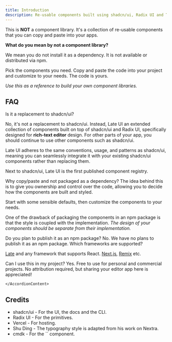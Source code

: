 ```yaml
---
title: Introduction
description: Re-usable components built using shadcn/ui, Radix UI and Tailwind CSS.
---
```


This is **NOT** a component library. It's a collection of re-usable components that you can copy and paste into your apps.

**What do you mean by not a component library?**

We mean you do not install it as a dependency. It is not available or distributed via npm.

Pick the components you need. Copy and paste the code into your project and customize to your needs. The code is yours.

_Use this as a reference to build your own component libraries._

## FAQ

<Accordion type="multiple">

<AccordionItem value="faq-0">
<AccordionTrigger>

Is it a replacement to shadcn/ui?

</AccordionTrigger>
<AccordionContent>

No, it's not a replacement to <Link href="https://ui.shadcn.com/">shadcn/ui</Link>.
Instead, Late UI an extended collection of components built on top of <Link href="https://ui.shadcn.com/">shadcn/ui</Link> and <Link href="https://www.radix-ui.com/">Radix UI</Link>, specifically designed for **rich-text editor** design. For other parts of your app, you should continue to use other components such as <Link href="https://ui.shadcn.com/">shadcn/ui</Link>.

Late UI adheres to the same conventions, usage, and patterns as <Link href="https://ui.shadcn.com/">shadcn/ui</Link>, meaning you can seamlessly integrate it with your existing <Link href="https://ui.shadcn.com/">shadcn/ui</Link> components rather than replacing them.

Next to <Link href="https://ui.shadcn.com/">shadcn/ui</Link>, Late UI is the first published component registry.

</AccordionContent>

</AccordionItem>

<AccordionItem value="faq-1">
<AccordionTrigger>
Why copy/paste and not packaged as a dependency?
</AccordionTrigger>
<AccordionContent>
The idea behind this is to give you ownership and control over the code, allowing you to decide how the components are built and styled.

Start with some sensible defaults, then customize the components to your needs.

One of the drawback of packaging the components in an npm package is that the style is coupled with the implementation. _The design of your components should be separate from their implementation._

</AccordionContent>

</AccordionItem>

<AccordionItem value="faq-2">
<AccordionTrigger>
    Do you plan to publish it as an npm package?
  </AccordionTrigger>
  <AccordionContent>
    No. We have no plans to publish it as an npm package.
  </AccordionContent>
</AccordionItem>
<AccordionItem value="faq-3">
<AccordionTrigger>
Which frameworks are supported?
</AccordionTrigger>
<AccordionContent>

[Late](/docs) and any framework that supports React. [Next.js](/docs/components/installation/next), [Remix](/docs/components/remix) etc.

</AccordionContent>
</AccordionItem>

<AccordionItem value="faq-4">
	<AccordionTrigger>
	Can I use this in my project?
	</AccordionTrigger>
	<AccordionContent>
Yes. Free to use for personal and commercial projects. No attribution required, but sharing your editor app <Link href="https://github.com/sewellstephens/late/issues/818">here</Link> is appreciated!

    </AccordionContent>

</AccordionItem>

</Accordion>

## Credits

- <Link href="https://ui.shadcn.com/">shadcn/ui</Link> - For the UI, the docs and the CLI.
- <Link href="https://radix-ui.com">Radix UI</Link> - For the primitives.
- <Link href="https://vercel.com">Vercel</Link> - For hosting.
- <Link href="https://shud.in">Shu Ding</Link> - The typography style is adapted from his work on Nextra.
- <Link href="https://cmdk.paco.me">cmdk</Link> - For the `<Command />` component.
